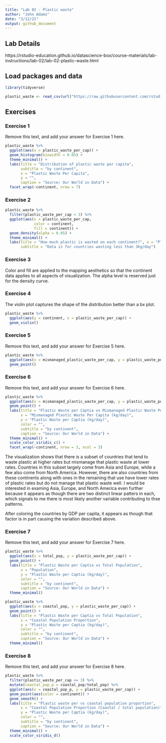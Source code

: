 ```yaml
---
title: "Lab 02 - Plastic waste"
author: "John Adams"
date: "3/12/21"
output: github_document
---
```

## Lab Details
https://rstudio-education.github.io/datascience-box/course-materials/lab-instructions/lab-02/lab-02-plastic-waste.html

## Load packages and data

```r
library(tidyverse) 
```

```r

plastic_waste <- read_csv(url("https://raw.githubusercontent.com/rstudio-education/datascience-box/master/course-materials/starters/lab/lab-02-plastic-waste/data/plastic-waste.csv"))
```

## Exercises

### Exercise 1

Remove this text, and add your answer for Exercise 1 here.

```r
plastic_waste %>%
  ggplot(aes(x = plastic_waste_per_cap)) +
  geom_histogram(binwidth = 0.05) +
  theme_minimal() +
  labs(title = "Distribution of plastic waste per capita",
       subtitle = "by continent",
       x = "Plastic Waste Per Capita", 
       y = "",
       caption = "Source: Our World in Data") +
  facet_wrap(~continent, nrow = 7)
```

### Exercise 2

```r
plastic_waste %>%
  filter(plastic_waste_per_cap < 3) %>%
  ggplot(aes(x = plastic_waste_per_cap,
             color = continent,
             fill = continent)) +
  geom_density(alpha = 0.05) +
  theme_minimal() +
  labs(title = "How much plastic is wasted on each continent?", x = "Plastic Waste Per Capita", y = "",
       subtitle = "Data is for countries wasting less than 3kg/day")
```

### Exercise 3

Color and fill are applied to the mapping aesthetics so that the continent data applies to all aspects of visualization. The alpha level is reserved just for the density curve. 

### Exercise 4

The violin plot captures the shape of the distribution better than a bx plot. 

```r
plastic_waste %>%
  ggplot(aes(y = continent, x = plastic_waste_per_cap)) +
  geom_violin()
```

### Exercise 5

Remove this text, and add your answer for Exercise 5 here.

```r
plastic_waste %>%
  ggplot(aes(x = mismanaged_plastic_waste_per_cap, y = plastic_waste_per_cap)) +
  geom_point()
```

### Exercise 6

Remove this text, and add your answer for Exercise 6 here.

```r
plastic_waste %>%
  ggplot(aes(x = mismanaged_plastic_waste_per_cap, y = plastic_waste_per_cap, color = gdp_per_cap)) +
  geom_point() +
  labs(title = "Plastic Waste per Captia vs Mismanaged Plastic Waste Per Capita",
       x = "Mismanaged Plastic Waste Per Capita (kg/day)",
       y = "Plastic Waste per Captia (kg/day)", 
       color = "", 
       subtitle = "by continent",
       caption = "Source: Our World in Data") +
  theme_minimal() +
  scale_color_viridis_c() +
  facet_wrap(~continent, nrow = 3, ncol = 3)

```
The visualization shows that there is a subset of countries that tend to waste plastic at higher rates but mismanage that plastic waste at lower rates. Countries in this subset largely come from Asia and Europe, while a few also come from North America. However, there are also countries from these continents along with ones in the remaining that use have lower rates of plastic rates but do not manage that plastic waste well. I would be interested in examing Asia, Europe, and North America even further because it appears as though there are two distinct linear patters in each, which signals to me there is most likely another variable contributing to thse patterns. 

After coloring the countries by GDP per capita, it appears as though that factor is in part causing the variation described above.  

### Exercise 7

Remove this text, and add your answer for Exercise 7 here.

```r
plastic_waste %>%
  ggplot(aes(x = total_pop, y = plastic_waste_per_cap)) +
  geom_point() +
  labs(title = "Plastic Waste per Captia vs Total Population",
       x = "Population",
       y = "Plastic Waste per Captia (kg/day)", 
       color = "", 
       subtitle = "by continent",
       caption = "Source: Our World in Data") +
  theme_minimal()
```

```r
plastic_waste %>%
  ggplot(aes(x = coastal_pop, y = plastic_waste_per_cap)) +
  geom_point() +
  labs(title = "Plastic Waste per Captia vs Total Population",
       x = "Coastal Population Proportion",
       y = "Plastic Waste per Captia (kg/day)", 
       color = "", 
       subtitle = "by continent",
       caption = "Source: Our World in Data") +
  theme_minimal()
```

### Exercise 8

Remove this text, and add your answer for Exercise 8 here.

```r
plastic_waste %>%
  filter(plastic_waste_per_cap <= 3) %>%
  mutate(coastal_pop_p = coastal_pop/total_pop) %>%
  ggplot(aes(x = coastal_pop_p, y = plastic_waste_per_cap)) +
  geom_point(aes(color = continent)) +
  geom_smooth() +
  labs(title = "Plastic waste per vs coastal population proportion",
       x = "Coastal Population Proportion (Coastal / total population)",
       y = "Plastic Waste per Captia (kg/day)", 
       color = "", 
       subtitle = "by continent",
       caption = "Source: Our World in Data") +
  theme_minimal() +
  scale_color_viridis_d()
```